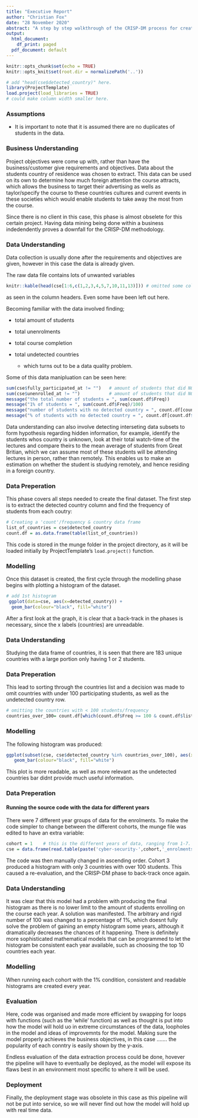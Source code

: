 ```yaml
---
title: "Executive Report"
author: "Christian Fox"
date: "28 November 2020"
abstract: "A step by step walkthrough of the CRISP-DM process for creating a full data analytics pipeline, meanwhile reflecting on the pros and cons of this methodology."
output:
  html_document:
    df_print: paged
  pdf_document: default
---
```

```r
knitr::opts_chunk$set(echo = TRUE)
knitr::opts_knit$set(root.dir = normalizePath('..'))
```

```r
# add "head(cse$detected_country)" here.
library(ProjectTemplate)
load.project(load_libraries = TRUE)
# could make column width smaller here.
```
### Assumptions
+ It is important to note that it is assumed there are no duplicates of students in the data.


### Business Understanding 
Project objectives were come up with, rather than have the business/customer give requirements and objectives. Data about the students country of residence was chosen to extract. This data can be used on its own to determine how much foreign attention the course attracts, which allows the business to target their advertising as wells as taylor/specify the course to these countries cultures and current events in these societies which would enable students to take away the most from the course.

Since there is no client in this case, this phase is almost obselete for this certain project. Having data mining being done within a business indedendently proves a downfall for the CRISP-DM methodology.

### Data Understanding 
Data collection is usually done after the requirements and objectives are given, however in this case the data is already given.

The raw data file contains lots of unwanted variables
```r
knitr::kable(head(cse[1:6,c(1,2,3,4,5,7,10,11,13)])) # omitted some columns to fit to text width.
```
as seen in the column headers. Even some have been left out here. 

Becoming familiar with the data involved finding;

+ total amount of students

+ total unenrolments

+ total course completion

+ total undetected countries
    - which turns out to be a data quality problem.

Some of this data manipluation can be seen here:
```r
sum(cse$fully_participated_at != "")   # amount of students that did NOT fully participate
sum(cse$unenrolled_at != "")           # amount of students that did NOT unenroll
message("the total number of students = ", sum(count.df$Freq))
message("1% of students = ", sum(count.df$Freq)/100)
message("number of students with no detected country = ", count.df[count.df$list_of_countries=="--",]$Freq)
message("% of students with no detected country = ", count.df[count.df$list_of_countries=="--",]$Freq*100 /sum(count.df$Freq))
```
  
Data understanding can also involve detecting interseting data subsets to form hypothesis regarding hidden information, for example, identify the students whos country is unknown, look at their total watch-time of the lectures and compare theirs to the mean average of students from Great Britian, which we can assume most of these students will be attending lectures in person, rather than remotely. This enables us to make an estimation on whether the student is studying remotely, and hence residing in a foreign country.


### Data Preperation
This phase covers all steps needed to create the final dataset. 
The first step is to extract the detected country column and find the frequency of students from each coutry:

```r
# Creating a 'count'/frequency & country data frame
list_of_countries = cse$detected_country  
count.df = as.data.frame(table(list_of_countries))
```
This code is stored in the munge folder in the project directory, as it will be loaded initially by ProjectTemplate's `load.project()` function.

### Modelling
Once this dataset is created, the first cycle through the modelling phase begins with plotting a histogram of the dataset.

```r
# add 1st histogram
 ggplot(data=cse, aes(x=detected_country)) + 
  geom_bar(colour="black", fill="white")
```

After a first look at the graph, it is clear that a back-track in the phases is necessary, since the x labels (countries) are unreadable. 

### Data Understanding
Studying the data frame of countries, it is seen that there are 183 unique countries with a large portion only having 1 or 2 students.

### Data Preperation
This lead to sorting through the countries list and a decision was made to omit countries with under 100 participating students, as well as the undetected country row.

```r
# omitting the countries with < 100 students/frequency
countries_over_100= count.df[which(count.df$Freq >= 100 & count.df$list_of_countries != "--"),]$list_of_countries
```


### Modelling
The following histogram was produced:
```r
ggplot(subset(cse, cse$detected_country %in% countries_over_100), aes(x=detected_country)) +  
   geom_bar(colour="black", fill="white")
```

This plot is more readable, as well as more relevant as the undetected countries bar didnt provide much useful information.

### Data Preperation
#### Running the source code with the data for different years
There were 7 different year groups of data for the enrolments. To make the code simpler to change between the different cohorts, the munge file was edited to have an extra variable:

```r
cohort = 1    # this is the different years of data, ranging from 1-7.
cse = data.frame(read.table(paste('cyber-security-',cohort,'_enrolments.csv', sep=""), header=TRUE, sep=','))
```

The code was then manually changed in ascending order. Cohort 3 produced a histogram with only 3 countries with over 100 students. This caused a re-evaluation, and the CRISP-DM phase to back-track once again.

### Data Understanding
It was clear that this model had a problem with producing the final histogram as there is no lower limit to the amount of students enrolling on the course each year.
A solution was manifested. The arbitrary and rigid number of 100 was changed to a percentage of 1%, which doesnt fully solve the problem of gaining an empty histogram some years, although it dramatically decreases the chances of it happening. 
There is definitely more sophisticated mathematical models that can be programmed to let the histogram be consistent each year available, such as choosing the top 10 countries each year.

### Modelling
When running each cohort with the 1% condition, consistent and readable histograms are created every year.


### Evaluation
Here, code was organised and made more efficient by swapping for loops with functions (such as the 'while' function) as well as thought is put into how the model will hold uo in extreme circumstances of the data, loopholes in the model and ideas of improvemnts for the model.
Making sure the model properly achieves the business objectives, in this case ....... the popularity of each conntry is easily shown by the y-axis.


Endless evaluation of the data extraction process could be done, hovever the pipeline will have to eventually be deployed, as the model will expose its flaws best in an environment most specific to where it will be used.



### Deployment
Finally, the deployment stage was obsolete in this case as this pipeline will not be put into service, so we will never find out how the model will hold up with real time data.





